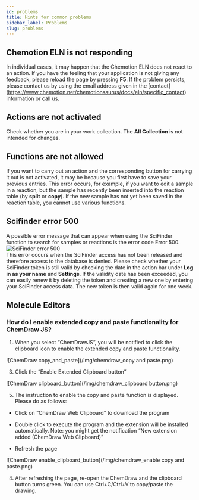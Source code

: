 ```yaml
---
id: problems
title: Hints for common problems
sidebar_label: Problems
slug: problems
---
```

## Chemotion ELN is not responding
In individual cases, it may happen that the Chemotion ELN does not react to an action. If you have the feeling that your application is not giving any feedback, please reload the page by pressing <b>F5</b>. If the problem persists, please contact us by using the email address given in the [contact] (https://www.chemotion.net/chemotionsaurus/docs/eln/specific_contact) information or call us.
## Actions are not activated
Check whether you are in your work collection. The <b>All Collection</b> is not intended for changes.
## Functions are not allowed
If you want to carry out an action and the corresponding button for carrying it out is not activated, it may be because you first have to save your previous entries. This error occurs, for example, if you want to edit a sample in a reaction, but the sample has recently been inserted into the reaction table (by <b>split</b> or <b>copy</b>). If the new sample has not yet been saved in the reaction table, you cannot use various functions.
## Scifinder error 500
A possible error message that can appear when using the SciFinder function to search for samples or reactions is the error code Error 500.  
![SciFinder error 500](/img/scifinder_error_500.png)  
This error occurs when the SciFinder access has not been released and therefore access to the database is denied. Please check whether your SciFinder token is still valid by checking the date in the action bar under <b>Log in as your name</b> and <b>Settings</b>. If the validity date has been exceeded, you can easily renew it by deleting the token and creating a new one by entering your SciFinder access data. The new token is then valid again for one week.

## Molecule Editors

### How do I enable extended copy and paste functionality for ChemDraw JS?

1. When you select “ChemDrawJS”, you will be notified to click the clipboard icon to enable the extended copy and paste functionality.

![ChemDraw copy_and_paste](/img/chemdraw_copy and paste.png)

3. Click the “Enable Extended Clipboard button”

![ChemDraw clipboard_button](/img/chemdraw_clipboard button.png)

5. The instruction to enable the copy and paste function is displayed. Please do as follows: 

- Click on “ChemDraw Web Clipboard” to download the program

- Double click to execute the program and the extension will be installed automatically. Note: you might get the notification “New extension added (ChemDraw Web Clipboard)”

- Refresh the page

![ChemDraw enable_clipboard_button](/img/chemdraw_enable copy and paste.png)

4.	After refreshing the page, re-open the ChemDraw and the clipboard button turns green. You can use Ctrl+C/Ctrl+V to copy/paste the drawing. 

